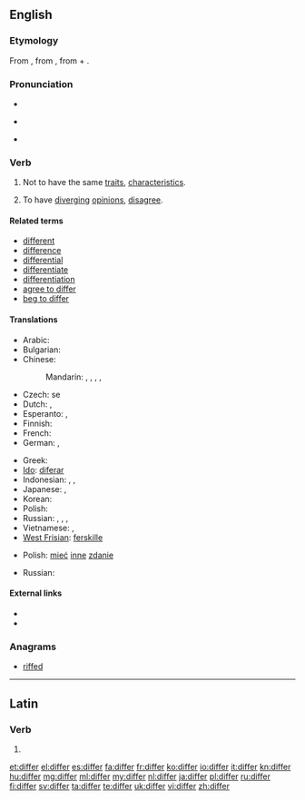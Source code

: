 ==English==

===Etymology===
From {{etyl|enm}} {{term|differen}}, from {{etyl|la}} {{term|differo|differō|carry apart, put off, defer; differ|lang=la}}, from {{term|dis-||apart|lang=la}} + {{term|fero|ferō|carry, bear|lang=la}}.

===Pronunciation===
* {{audio|en-us-differ.ogg|Audio (US)}}
* {{a|UK}} {{IPA|/ˈdɪfə/}}
* {{rhymes|ɪfə(r)}}

===Verb===
{{en-verb}}

# Not to have the same [[traits]], [[characteristic|characteristics]].
# {{context|people, groups, etc.}} To have [[diverge|diverging]] [[opinion]]s, [[disagree]].

====Related terms====
* [[different]]
* [[difference]]
* [[differential]]
* [[differentiate]]
* [[differentiation]]
* [[agree to differ]]
* [[beg to differ]]

====Translations====
{{trans-top|not to have the same characteristics}}
* Arabic: {{t|ar|اختلف|tr=ixtálafa|sc=Arab}}
* Bulgarian: {{t|bg|различавам|tr=različávam se|alt=различавам се}}
* Chinese:
*: Mandarin: {{t|zh|不同|tr=bùtóng|sc=Hani}}, {{t|zh|差別|sc=Hani}}, {{t|zh|差别|tr=chābié|sc=Hani}}, {{t|zh|不一樣|sc=Hani}}, {{t|zh|不一样|tr=bù yīyàng|sc=Hani}}
* Czech: {{t-|cs|lišit}} se
* Dutch: {{t+|nl|verschillen}}, {{t+|nl|afwijken}}
* Esperanto: {{t|eo|malsimili}}, {{t|eo|diferenci}}
* Finnish: {{t+|fi|erota}}
* French: {{t+|fr|différer}}
* German: {{t|de|unterscheiden|alt=sich unterscheiden}}, {{t|de|abweichen}}
{{trans-mid}}
* Greek: {{t+|el|διαφέρω|tr=diaféro}}
* [[Ido]]: [[diferar]]
* Indonesian: {{t-|id|beda|xs=Indonesian}}, {{t-|id|beda|alt=berbeda|xs=Indonesian}}, {{t-|id|lain|alt=berlainan|xs=Indonesian}}
* Japanese: {{t|ja|異なる|tr=ことなる, kotonaru|sc=Jpan}}, {{t|ja|違う|tr=ちがう, chigau|sc=Jpan}}
* Korean: {{t|ko|다르다|tr=dareuda|sc=Kore}}
* Polish: {{t|pl|różnić się}}
* Russian: {{t|ru|отличаться|tr=otličát’sja|sc=Cyrl}}, {{t|ru|отличиться|tr=otličít’sja|sc=Cyrl}}, {{t|ru|различаться|tr=različát’sja|sc=Cyrl}}, {{t|ru|различиться|tr=različít’sja|sc=Cyrl}}
* Vietnamese: {{t|vi|khác}}, {{t|vi|giống|alt=không giống}}
* [[West Frisian]]: [[ferskille]]
{{trans-bottom}}

{{trans-top|to have diverging opinions, disagree}}
* Polish: [[mieć]] [[inne]] [[zdanie]]
{{trans-mid}}
* Russian: {{t|ru|расходиться во мнениях|tr=rasxodít’sja vo mnénijax|sc=Cyrl}}
{{trans-bottom}}

====External links====
* {{R:Webster 1913}}
* {{R:Century 1911}}

===Anagrams===
* [[riffed#English|riffed]]

----

==Latin==

===Verb===
{{la-verb-form|differ}}

# {{conjugation of|differo|differō|2|s|pres|act|imp|lang=la}}

[[et:differ]]
[[el:differ]]
[[es:differ]]
[[fa:differ]]
[[fr:differ]]
[[ko:differ]]
[[io:differ]]
[[it:differ]]
[[kn:differ]]
[[hu:differ]]
[[mg:differ]]
[[ml:differ]]
[[my:differ]]
[[nl:differ]]
[[ja:differ]]
[[pl:differ]]
[[ru:differ]]
[[fi:differ]]
[[sv:differ]]
[[ta:differ]]
[[te:differ]]
[[uk:differ]]
[[vi:differ]]
[[zh:differ]]